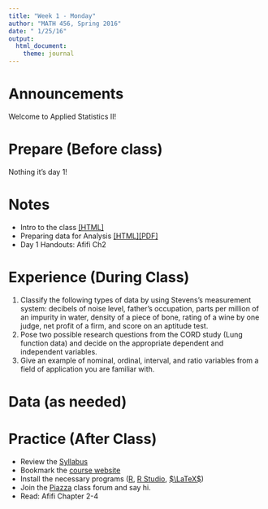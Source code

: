 ```yaml
---
title: "Week 1 - Monday"
author: "MATH 456, Spring 2016"
date: " 1/25/16"
output: 
  html_document: 
    theme: journal
---
```


# Announcements
Welcome to Applied Statistics II!

# Prepare (Before class)
Nothing it's day 1!


# Notes
* Intro to the class [[HTML]](notes/lec01_Intro.html)
* Preparing data for Analysis [[HTML]](notes/lec02_data_prep.html)[[PDF]](notes/lec02_data_prep.pdf)
* Day 1 Handouts: Afifi Ch2

# Experience (During Class)
1. Classify the following types of data by using Stevens's measurement system: decibels of noise level, father's occupation, parts per  million of an impurity in water, density of a piece of bone, rating of a wine by one judge, net profit of a firm, and score on an aptitude test.  
2. Pose two possible research questions from the CORD study (Lung function data) and decide on the appropriate dependent and independent variables.  
3. Give an example of nominal, ordinal, interval, and ratio variables from a field of application you are familiar with. 

# Data (as needed)


# Practice (After Class)
* Review the [Syllabus](Syllabus.html)
* Bookmark the [course website](http://norcalbiostat.github.io/MATH456)
* Install the necessary programs ([R](http://cran.r-project.org/), [R Studio](http://www.rstudio.com/products/rstudio/download/), [$\LaTeX$](http://www.latex-project.org/))
* Join the [Piazza](https://piazza.com/mail.csuchico.edu/spring2016/math456) class forum and say hi.  
* Read: Afifi Chapter 2-4


